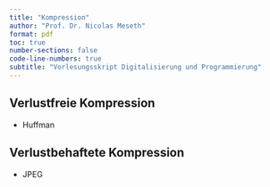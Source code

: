 ```yaml
---
title: "Kompression"
author: "Prof. Dr. Nicolas Meseth"
format: pdf
toc: true
number-sections: false
code-line-numbers: true
subtitle: "Vorlesungsskript Digitalisierung und Programmierung"
---
```


## Verlustfreie Kompression

-   Huffman


## Verlustbehaftete Kompression

-   JPEG


